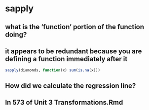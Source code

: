 # sapply
## what is the 'function' portion of the function doing?
## it appears to be redundant because you are defining a function immediately after it
```r
sapply(diamonds, function(x) sum(is.na(x)))
```

## How did we calculate the regression line?
## ln 573 of Unit 3 Transformations.Rmd